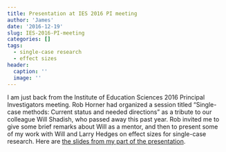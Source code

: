 ```yaml
---
title: Presentation at IES 2016 PI meeting
author: 'James'
date: '2016-12-19'
slug: IES-2016-PI-meeting
categories: []
tags:
  - single-case research
  - effect sizes
header:
  caption: ''
  image: ''
---
```


I am just back from the Institute of Education Sciences 2016 Principal Investigators meeting. Rob Horner had organized a session titled "Single-case methods: Current status and needed directions" as a tribute to our colleague Will Shadish, who passed away this past year. Rob invited me to give some brief remarks about Will as a mentor, and then to present some of my work with Will and Larry Hedges on effect sizes for single-case research. Here are [the slides from my part of the presentation]({{ site.url}}/files/Single-case-methods-IES-PI-meeting-2016.pdf). 
